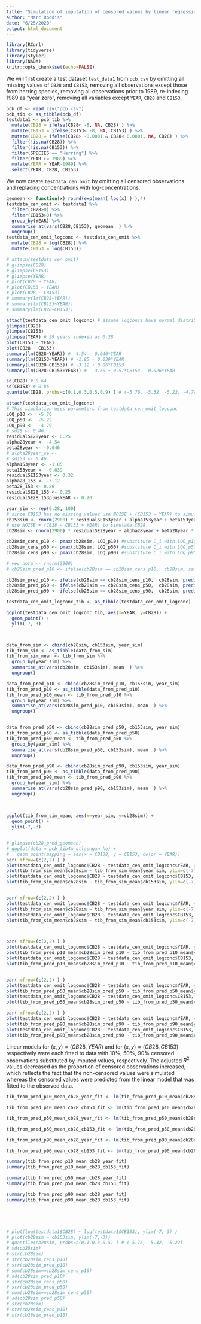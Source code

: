 ```yaml
---
title: "Simulation of imputation of censored values by linear regression"
author: "Marc Roddis"
date: "6/25/2020"
output: html_document
---
```


```r
library(RCurl)
library(tidyverse)
library(styler)
library(NADA)
knitr::opts_chunk$set(echo=FALSE)
```

We will first create a test dataset `test_data1` from `pcb.csv` by omitting all missing values of `CB28` and `CB153`, removing all observations except those from herring species, removing all observations prior to 1989, re-indexing 1989 as "year zero", removing all variables except `YEAR`, `CB28` and `CB153`.

```r
pcb_df <- read_csv("pcb.csv")
pcb_tib <- as_tibble(pcb_df)
testdata1 <- pcb_tib %>%
  mutate(CB28 = ifelse(CB28< -8, NA, CB28) ) %>%
  mutate(CB153 = ifelse(CB153< -8, NA, CB153) ) %>%
  mutate(CB28 = ifelse(CB28> -0.0001 & CB28< 0.0001, NA, CB28) ) %>%
  filter(!is.na(CB28)) %>%
  filter(!is.na(CB153)) %>%
  filter(SPECIES == "Herring") %>%
  filter(YEAR >= 1989) %>%
  mutate(YEAR = YEAR-1989) %>%
  select(YEAR, CB28, CB153)
```

We now create `testdata_cen_omit` by omitting all censored observations and replacing concentrations with log-concentrations.

```r
geomean <- function(x) round(exp(mean( log(x) ) ),4)
testdata_cen_omit <- testdata1 %>%
  filter(CB28>0) %>%
  filter(CB153>0) %>%
  group_by(YEAR) %>%
  summarise_at(vars(CB28,CB153), geomean  ) %>%
  ungroup()
testdata_cen_omit_logconc <- testdata_cen_omit %>%
  mutate(CB28 = log(CB28)) %>%
  mutate(CB153 = log(CB153))
```

```r
# attach(testdata_cen_omit)
# glimpse(CB28)
# glimpse(CB153)
# glimpse(YEAR)
# plot(CB28 ~ YEAR)
# plot(CB153 ~ YEAR)
# plot(CB28 ~ CB153)
# summary(lm(CB28~YEAR))
# summary(lm(CB153~YEAR))
# summary(lm(CB28~CB153))
```

```r
attach(testdata_cen_omit_logconc) # assume logconcs have normal distribution
glimpse(CB28)
glimpse(CB153)
glimpse(YEAR) # 29 years indexed as 0:28
plot(CB153 ~ YEAR)
plot(CB28 ~ CB153)
summary(lm(CB28~YEAR)) # -4.54 - 0.046*YEAR
summary(lm(CB153~YEAR)) # -1.85 - 0.039*YEAR
summary(lm(CB28~CB153)) # -3.12 + 0.86*CB153
summary(lm(CB28~CB153+YEAR)) #  -3.60 + 0.51*CB153 - 0.026*YEAR

sd(CB28) # 0.64
sd(CB153) # 0.86
quantile(CB28, probs=c(0.1,0.3,0.5,0.9) ) # (-5.76, -5.32, -5.22, -4.79)
```


```r
attach(testdata_cen_omit_logconc)
# This simulation uses parameters from testdata_cen_omit_logconc
LOQ_p10 <-  -5.76
LOQ_p50 <-  -5.22
LOQ_p90 <-  -4.79
# sd28 <- 0.46
residualSE28year <- 0.25
alpha28year <- -4.54
beta28year <- -0.046
# alpha28year_se <- 
# sd153 <- 0.46
alpha153year <- -1.85
beta153year <- -0.039
residualSE153year <- 0.32
alpha28_153 <- -3.12
beta28_153 <- 0.86
residualSE28_153 <- 0.25
residualSE28_153plusYEAR <- 0.20

year_sim <- rep(0:28, 100)
# since CB153 has no missing values use NOISE + (CB153 ~ YEAR) to simulate CB153 
cb153sim <- rnorm(2900) * residualSE153year + alpha153year + beta153year * year_sim 
# use NOISE + (CB28 ~ CB153 + YEAR) to simulate CB28
cb28sim <- rnorm(2900) * residualSE28year + alpha28year + beta28year * year_sim 

cb28sim_cens_p10 <- pmax(cb28sim, LOQ_p10) #substitute C_i with LOQ_p10
cb28sim_cens_p50 <- pmax(cb28sim, LOQ_p50) #substitute C_i with LOQ_p50
cb28sim_cens_p90 <- pmax(cb28sim, LOQ_p90) #substitute C_i with LOQ_p90

# vec_norm <- rnorm(2900)
# cb28sim_pred_p10 <- ifelse(cb28sim == cb28sim_cens_p10,  cb28sim, sample(rnorm(2900),1)*0.2 -3.60 + 0.51*cb153sim - 0.026*year_sim) #substitute C_i with imputed values

cb28sim_pred_p10 <- ifelse(cb28sim == cb28sim_cens_p10,  cb28sim, predict( lm(CB28~CB153+YEAR) ) )
cb28sim_pred_p50 <- ifelse(cb28sim == cb28sim_cens_p50,  cb28sim, predict( lm(CB28~CB153+YEAR) ) )
cb28sim_pred_p90 <- ifelse(cb28sim == cb28sim_cens_p90,  cb28sim, predict( lm(CB28~CB153+YEAR) ) )
```

```r
testdata_cen_omit_logconc_tib <- as_tibble(testdata_cen_omit_logconc)

ggplot(testdata_cen_omit_logconc_tib, aes(x=YEAR, y=CB28)) + 
  geom_point() + 
  ylim(-7,-3) 



data_from_sim <- cbind(cb28sim, cb153sim, year_sim)
tib_from_sim <- as_tibble(data_from_sim)
tib_from_sim_mean <- tib_from_sim %>%
  group_by(year_sim) %>%
  summarise_at(vars(cb28sim, cb153sim), mean  ) %>%
  ungroup()

data_from_pred_p10 <- cbind(cb28sim_pred_p10, cb153sim, year_sim)  
tib_from_pred_p10 <- as_tibble(data_from_pred_p10)
tib_from_pred_p10_mean <- tib_from_pred_p10 %>%
  group_by(year_sim) %>%
  summarise_at(vars(cb28sim_pred_p10, cb153sim), mean  ) %>%
  ungroup()  


data_from_pred_p50 <- cbind(cb28sim_pred_p50, cb153sim, year_sim)  
tib_from_pred_p50 <- as_tibble(data_from_pred_p50)
tib_from_pred_p50_mean <- tib_from_pred_p50 %>%
  group_by(year_sim) %>%
  summarise_at(vars(cb28sim_pred_p50, cb153sim), mean  ) %>%
  ungroup() 

data_from_pred_p90 <- cbind(cb28sim_pred_p90, cb153sim, year_sim)  
tib_from_pred_p90 <- as_tibble(data_from_pred_p90)
tib_from_pred_p90_mean <- tib_from_pred_p90 %>%
  group_by(year_sim) %>%
  summarise_at(vars(cb28sim_pred_p90, cb153sim), mean  ) %>%
  ungroup() 

  
  
ggplot(tib_from_sim_mean, aes(x=year_sim, y=cb28sim)) + 
  geom_point() + 
  ylim(-7,-3) 


# glimpse(cb28_pred_geomean)
# ggplot(data = pcb_tib4m_utlaengan_he) + 
#   geom_point(mapping = aes(x = CB138, y = CB153, color = YEAR))
par( mfrow=(c(2,2) ) )
plot(testdata_cen_omit_logconc$CB28 ~ testdata_cen_omit_logconc$YEAR, ylim=c(-7,-3))
plot(tib_from_sim_mean$cb28sim ~ tib_from_sim_mean$year_sim, ylim=c(-7,-3))
plot(testdata_cen_omit_logconc$CB28 ~ testdata_cen_omit_logconc$CB153, ylim=c(-7,-3))
plot(tib_from_sim_mean$cb28sim ~ tib_from_sim_mean$cb153sim, ylim=c(-7,-3))


par( mfrow=(c(2,2) ) )
plot(testdata_cen_omit_logconc$CB28 ~ testdata_cen_omit_logconc$YEAR, ylim=c(-7,-3))
plot(tib_from_sim_mean$cb28sim ~ tib_from_sim_mean$year_sim, ylim=c(-7,-3))
plot(testdata_cen_omit_logconc$CB28 ~ testdata_cen_omit_logconc$CB153, ylim=c(-7,-3))
plot(tib_from_sim_mean$cb28sim ~ tib_from_sim_mean$cb153sim, ylim=c(-7,-3))



par( mfrow=(c(2,2) ) )
plot(testdata_cen_omit_logconc$CB28 ~ testdata_cen_omit_logconc$YEAR, ylim=c(-7,-3))
plot(tib_from_pred_p10_mean$cb28sim_pred_p10 ~ tib_from_pred_p10_mean$year_sim, ylim=c(-7,-3))
plot(testdata_cen_omit_logconc$CB28 ~ testdata_cen_omit_logconc$CB153, ylim=c(-7,-3))
plot(tib_from_pred_p10_mean$cb28sim_pred_p10 ~ tib_from_pred_p10_mean$cb153sim, ylim=c(-7,-3))


par( mfrow=(c(2,2) ) )
plot(testdata_cen_omit_logconc$CB28 ~ testdata_cen_omit_logconc$YEAR, ylim=c(-7,-3))
plot(tib_from_pred_p50_mean$cb28sim_pred_p50 ~ tib_from_pred_p50_mean$year_sim, ylim=c(-7,-3))
plot(testdata_cen_omit_logconc$CB28 ~ testdata_cen_omit_logconc$CB153, ylim=c(-7,-3))
plot(tib_from_pred_p50_mean$cb28sim_pred_p50 ~ tib_from_pred_p50_mean$cb153sim, ylim=c(-7,-3))

par( mfrow=(c(2,2) ) )
plot(testdata_cen_omit_logconc$CB28 ~ testdata_cen_omit_logconc$YEAR, ylim=c(-7,-3))
plot(tib_from_pred_p90_mean$cb28sim_pred_p90 ~ tib_from_pred_p90_mean$year_sim, ylim=c(-7,-3))
plot(testdata_cen_omit_logconc$CB28 ~ testdata_cen_omit_logconc$CB153, ylim=c(-7,-3))
plot(tib_from_pred_p90_mean$cb28sim_pred_p90 ~ tib_from_pred_p90_mean$cb153sim, ylim=c(-7,-3))
```

Linear models for $(x,y)=(CB28,YEAR)$ and for $(x,y)=(CB28,CB153)$ respectively were each fitted to data with 10%, 50%, 90% censored observations substituted by imputed values, respectively.  The adjusted $R^{2}$ values decreased as the proportion of censored observations increased, which reflects the fact that the non-censored values were simulated whereas the censored values were predicted from the linear model that was fitted to the observed data.  

```r

tib_from_pred_p10_mean_cb28_year_fit <- lm(tib_from_pred_p10_mean$cb28sim_pred_p10 ~ tib_from_pred_p10_mean$year_sim)

tib_from_pred_p10_mean_cb28_cb153_fit <- lm(tib_from_pred_p10_mean$cb28sim_pred_p10 ~ tib_from_pred_p10_mean$cb153sim)

tib_from_pred_p50_mean_cb28_year_fit <- lm(tib_from_pred_p50_mean$cb28sim_pred_p50 ~ tib_from_pred_p50_mean$year_sim)

tib_from_pred_p50_mean_cb28_cb153_fit <- lm(tib_from_pred_p50_mean$cb28sim_pred_p50 ~ tib_from_pred_p50_mean$cb153sim)

tib_from_pred_p90_mean_cb28_year_fit <- lm(tib_from_pred_p90_mean$cb28sim_pred_p90 ~ tib_from_pred_p90_mean$year_sim)

tib_from_pred_p90_mean_cb28_cb153_fit <- lm(tib_from_pred_p90_mean$cb28sim_pred_p90 ~ tib_from_pred_p90_mean$cb153sim)

summary(tib_from_pred_p10_mean_cb28_year_fit)
summary(tib_from_pred_p10_mean_cb28_cb153_fit)

summary(tib_from_pred_p50_mean_cb28_year_fit)
summary(tib_from_pred_p50_mean_cb28_cb153_fit)

summary(tib_from_pred_p90_mean_cb28_year_fit)
summary(tib_from_pred_p90_mean_cb28_cb153_fit)





# plot(log(testdata1$CB28) ~ log(testdata1$CB153), ylim(-7,-3) )
# plot(cb28sim ~ cb153sim, ylim(-7,-3))
# quantile(cb28sim, probs=c(0.1,0.3,0.5) ) # (-5.76, -5.32, -5.22)
# sd(cb28sim)
# str(cb28sim)
# str(cb28sim_cens_p10)
# str(cb28sim_pred_p10)
# sum(cb28sim==cb28sim_cens_p10)
# sd(cb28sim_pred_p10)
# str(cb28sim_cens_p50)
# str(cb28sim_pred_p50)
# sum(cb28sim==cb28sim_cens_p50)
# sd(cb28sim_pred_p50)
# str(cb28sim)
# str(cb28sim_cens_p10)
# str(cb28sim_pred_p10)


```









